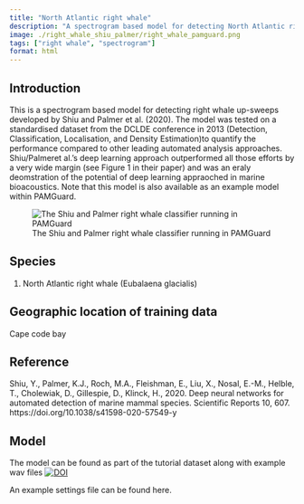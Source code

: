 ```yaml
---
title: "North Atlantic right whale"
description: "A spectrogram based model for detecting North Atlantic right whale up-sweeps"
image: ./right_whale_shiu_palmer/right_whale_pamguard.png
tags: ["right whale", "spectrogram"]
format: html
---
```


## Introduction

This is a spectrogram based model for detecting right whale up-sweeps developed by Shiu and Palmer et al. (2020). The model was tested on a standardised dataset from the DCLDE conference in 2013 (Detection, Classification, Localisation, and Density Estimation)to quantify the performance compared to other leading automated analysis approaches. Shiu/Palmeret al.’s deep learning approach outperformed all those efforts by a very wide margin (see Figure 1 in their paper) and was an eraly deomstration of the potential of deep learning appraoched in marine bioacoustics. Note that this model is also available as an example model within PAMGuard.

![The Shiu and Palmer right whale classifier running in PAMGuard](./right_whale_shiu_palmer/right_whale_pamguard.png)

## Species

1.  North Atlantic right whale (Eubalaena glacialis)

## Geographic location of training data

Cape code bay

## Reference

Shiu, Y., Palmer, K.J., Roch, M.A., Fleishman, E., Liu, X., Nosal, E.-M., Helble, T., Cholewiak, D., Gillespie, D., Klinck, H., 2020. Deep neural networks for automated detection of marine mammal species. Scientific Reports 10, 607. https://doi.org/10.1038/s41598-020-57549-y

## Model

The model can be found as part of the tutorial dataset along with example wav files [![DOI](https://zenodo.org/badge/DOI/10.5281/zenodo.13880107.svg)](https://doi.org/10.5281/zenodo.13880107)

An example settings file can be found here.
